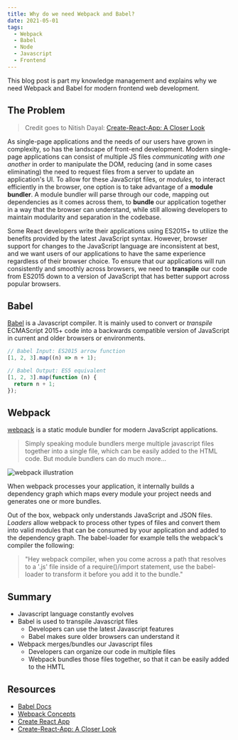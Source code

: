```yaml
---
title: Why do we need Webpack and Babel?
date: 2021-05-01
tags:
  - Webpack
  - Babel
  - Node
  - Javascript
  - Frontend
---
```


This blog post is part my knowledge management and explains why we need Webpack
and Babel for modern frontend web development.

## The Problem

> Credit goes to Nitish Dayal: [Create-React-App: A Closer
> Look](https://github.com/nitishdayal/cra_closer_look)

As single-page applications and the needs of our users have grown
in complexity, so has the landscape of front-end development. Modern
single-page applications can consist of multiple JS files _communicating with
one another_ in order to manipulate the DOM, reducing (and in some cases
eliminating) the need to request files from a server to update an
application's UI. To allow for these JavaScript files, or _modules_, to
interact efficiently in the browser, one option is to take advantage of a
**module bundler**. A module bundler will parse through our code, mapping out
dependencies as it comes across them, to **bundle** our application together
in a way that the browser can understand, while still allowing developers to
maintain modularity and separation in the codebase.

Some React developers write their applications using ES2015+ to utilize
the benefits provided by the latest JavaScript syntax. However, browser
support for changes to the JavaScript language are inconsistent at best, and
we want users of our applications to have the same experience regardless of
their browser choice. To ensure that our applications will run consistently
and smoothly across browsers, we need to **transpile** our code from ES2015
down to a version of JavaScript that has better support across popular
browsers.

## Babel

[Babel](https://babeljs.io/) is a Javascript compiler. It is mainly used to
convert or _transpile_ ECMAScript 2015+ code into a backwards compatible version
of JavaScript in current and older browsers or environments.

```js
// Babel Input: ES2015 arrow function
[1, 2, 3].map((n) => n + 1);

// Babel Output: ES5 equivalent
[1, 2, 3].map(function (n) {
  return n + 1;
});
```

## Webpack

[webpack](https://webpack.js.org/) is a static module bundler for modern JavaScript applications.

> Simply speaking module bundlers merge multiple javascript files together into
> a single file, which can be easily added to the HTML code. But module bundlers
> can do much more...

![webpack illustration](images/webpack_illustration.png)

When webpack processes your application, it internally builds a dependency graph
which maps every module your project needs and generates one or more bundles.

Out of the box, webpack only understands JavaScript and JSON files. _Loaders_
allow webpack to process other types of files and convert them into valid
modules that can be consumed by your application and added to the dependency
graph. The babel-loader for example tells the webpack's compiler the following:

> "Hey webpack compiler, when you come across a path that resolves to a '.js'
> file inside of a require()/import statement, use the babel-loader to transform
> it before you add it to the bundle."

## Summary

- Javascript language constantly evolves
- Babel is used to transpile Javascript files
  - Developers can use the latest Javascript features
  - Babel makes sure older browsers can understand it
- Webpack merges/bundles our Javascript files
  - Developers can organize our code in multiple files
  - Webpack bundles those files together, so that it can be easily added
    to the HMTL

## Resources

- [Babel Docs](https://babeljs.io/docs/en/)
- [Webpack Concepts](https://webpack.js.org/concepts/)
- [Create React App](https://github.com/facebook/create-react-app)
- [Create-React-App: A Closer Look](https://github.com/nitishdayal/cra_closer_look)
